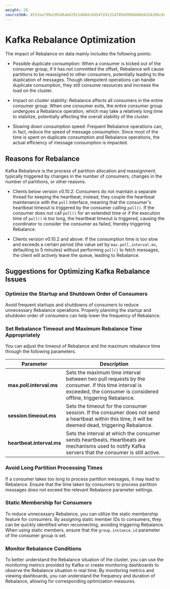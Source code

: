 ```yaml
---
weight: 20
sourceSHA: 4533aa799a205d8ab62921d04dc0d54f241314f058d986d40d42b418bc6c45c1
---
```


# Kafka Rebalance Optimization

The impact of Rebalance on data mainly includes the following points:

- Possible duplicate consumption: When a consumer is kicked out of the consumer group, if it has not committed the offset, Rebalance will cause partitions to be reassigned to other consumers, potentially leading to the duplication of messages. Though idempotent operations can handle duplicate consumption, they still consume resources and increase the load on the cluster.

- Impact on cluster stability: Rebalance affects all consumers in the entire consumer group. When one consumer exits, the entire consumer group undergoes a Rebalance operation, which may take a relatively long time to stabilize, potentially affecting the overall stability of the cluster.

- Slowing down consumption speed: Frequent Rebalance operations can, in fact, reduce the speed of message consumption. Since most of the time is spent on duplicate consumption and Rebalance operations, the actual efficiency of message consumption is impacted.

## Reasons for Rebalance

Kafka Rebalance is the process of partition allocation and reassignment, typically triggered by changes in the number of consumers, changes in the number of partitions, or other reasons.

- Clients below version v0.10.2: Consumers do not maintain a separate thread for keeping the heartbeat; instead, they couple the heartbeat maintenance with the `poll` interface, meaning that the consumer's heartbeat timeout is triggered by the consumer calling `poll()`. If the consumer does not call `poll()` for an extended time or if the execution time of `poll()` is too long, the heartbeat timeout is triggered, causing the coordinator to consider the consumer as failed, thereby triggering Rebalance.

- Clients version v0.10.2 and above: If the consumption time is too slow and exceeds a certain period (the value set by `max.poll.interval.ms`, defaulting to 5 minutes) without performing `poll()` to fetch messages, the client will actively leave the queue, leading to Rebalance.

## Suggestions for Optimizing Kafka Rebalance Issues

### Optimize the Startup and Shutdown Order of Consumers

Avoid frequent startups and shutdowns of consumers to reduce unnecessary Rebalance operations. Properly planning the startup and shutdown order of consumers can help lower the frequency of Rebalance.

### Set Rebalance Timeout and Maximum Rebalance Time Appropriately

You can adjust the timeout of Rebalance and the maximum rebalance time through the following parameters.

| Parameter                        | Description                                                         |
| ------------------------------- | ------------------------------------------------------------------ |
| **max.poll.interval.ms**       | Sets the maximum time interval between two pull requests by the consumer. If this time interval is exceeded, the consumer is considered offline, triggering Rebalance. |
| **session.timeout.ms**          | Sets the timeout for the consumer session. If the consumer does not send a heartbeat within this time, it will be deemed dead, triggering Rebalance.     |
| **heartbeat.interval.ms**      | Sets the interval at which the consumer sends heartbeats. Heartbeats are mechanisms used to notify Kafka servers that the consumer is still active.                   |

### Avoid Long Partition Processing Times

If a consumer takes too long to process partition messages, it may lead to Rebalance. Ensure that the time taken by consumers to process partition messages does not exceed the relevant Rebalance parameter settings.

### Static Membership for Consumers

To reduce unnecessary Rebalance, you can utilize the static membership feature for consumers. By assigning static member IDs to consumers, they can be quickly identified when reconnecting, avoiding triggering Rebalance. When using static members, ensure that the `group.instance.id` parameter of the consumer group is set.

### Monitor Rebalance Conditions

To better understand the Rebalance situation of the cluster, you can use the monitoring metrics provided by Kafka or create monitoring dashboards to observe the Rebalance situation in real time. By monitoring metrics and viewing dashboards, you can understand the frequency and duration of Rebalance, allowing for corresponding optimization measures.
